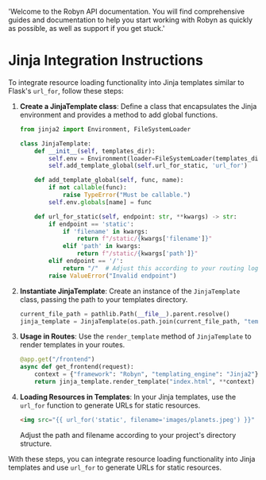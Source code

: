   'Welcome to the Robyn API documentation. You will find comprehensive guides and documentation to help you start working with Robyn as quickly as possible, as well as support if you get stuck.'

# Jinja Integration Instructions

To integrate resource loading functionality into Jinja templates similar to Flask's `url_for`, follow these steps:

1. **Create a JinjaTemplate class**: Define a class that encapsulates the Jinja environment and provides a method to add global functions.

    ```python
    from jinja2 import Environment, FileSystemLoader

    class JinjaTemplate:
        def __init__(self, templates_dir):
            self.env = Environment(loader=FileSystemLoader(templates_dir))
            self.add_template_global(self.url_for_static, 'url_for')

        def add_template_global(self, func, name):
            if not callable(func):
                raise TypeError("Must be callable.")
            self.env.globals[name] = func

        def url_for_static(self, endpoint: str, **kwargs) -> str:
            if endpoint == 'static':
                if 'filename' in kwargs:
                    return f"/static/{kwargs['filename']}"
                elif 'path' in kwargs:
                    return f"/static/{kwargs['path']}"
            elif endpoint == '/':
                return "/"  # Adjust this according to your routing logic
            raise ValueError("Invalid endpoint")
    ```

2. **Instantiate JinjaTemplate**: Create an instance of the `JinjaTemplate` class, passing the path to your templates directory.

    ```python
    current_file_path = pathlib.Path(__file__).parent.resolve()
    jinja_template = JinjaTemplate(os.path.join(current_file_path, "templates"))
    ```

3. **Usage in Routes**: Use the `render_template` method of `JinjaTemplate` to render templates in your routes.

    ```python
    @app.get("/frontend")
    async def get_frontend(request):
        context = {"framework": "Robyn", "templating_engine": "Jinja2"}
        return jinja_template.render_template("index.html", **context)
    ```

4. **Loading Resources in Templates**: In your Jinja templates, use the `url_for` function to generate URLs for static resources.

    ```html
    <img src="{{ url_for('static', filename='images/planets.jpeg') }}" alt="Planets">
    ```

    Adjust the path and filename according to your project's directory structure.

With these steps, you can integrate resource loading functionality into Jinja templates and use `url_for` to generate URLs for static resources.
